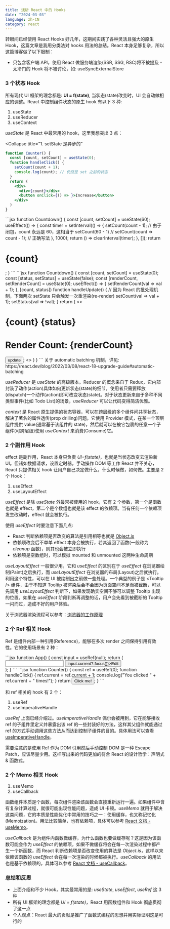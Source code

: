 ```yaml
---
title: 浅析 React 中的 Hooks
date: "2024-03-03"
language: zh-CN
category: react
---
```



转眼间已经使用 React Hooks 好几年，这期间实践了各种灵活且强大的原生 Hook，这篇文章是我用分类法对 hooks 用法的总结。React 本身足够复杂，所以这篇博客做了以下限制：

- 只包含客户端 API，使用 React 做服务端渲染(SSR, SSG, RSC)将不被提及 - 太冷门的 Hook 将不被讨论，如:
  useSyncExternalStore

### 3 个状态 Hook

所有现代 UI 框架的理念都是: **UI = f(state)**, 当状态(state)改变时，UI 会自动做相应的调整。React 中控制组件状态的原生 hook 有以下 3 种:

1. useState
2. useReducer
3. useContext

_useState_ 是 React 中最常用的 hook，这里我想突出 3 点：

<Collapse
  title="1. setState 是异步的"
>
```jsx
function Counter() {
  const [count, setCount] = useState(0);
  function handleClick() {
    setCount(count + 1);
    console.log(count); // 仍然是 set 之前的状态
  }
  return (
    <div>
      <div>{count}</div>
      <button onClick={() => }>Increase</button>
    </div>
  )
}
```
</Collapse>

<Collapse title="2. setState 的参数可以是函数(可以保证每次拿到的状态都是最新的)">
```jsx
function Countdown() {
  const [count, setCount] = useState(60);
  useEffect(() => {
    const timer = setInterval(() => {
      setCount(count - 1); // 由于闭包，count 永远是 60，这相当于 setCount(60 - 1)
      // setCount(count => count - 1); // 正确写法
    }, 1000);
    return () => clearInterval(timer);
  }, []);
  return <h1>{count}</h1>;
}
```
</Collapse>

<Collapse title="3. React 有批处理(batching)机制">
```jsx
function Countdown() {
  const [count, setCount] = useState(0);
  const [status, setStatus] = useState(false);
  const [renderCount, setRenderCount] = useState(0);
  useEffect(() => {
    setRenderCount(val => val + 1);
  }, [count, status])
  function handleUpdate() {
    // 因为 React 的批处理机制，下面两次 setState 只会触发一次重渲染(re-render)
    setCount(val => val + 1);
    setStatus(val => !val);
  }
  return (
    <>
      <h1>{count} {status}</h1>
      <h1>Render Count: {renderCount}</h1>
      <button onClick={handleUpdate}>update</button>;
    <>
  )
}
```
关于 automatic batching 机制，详见: https://react.dev/blog/2022/03/08/react-18-upgrade-guide#automatic-batching
</Collapse>

_useReducer_ 是 _useState_ 的高级版本。Reducer 的概念来自于 Redux，它内部封装了动作(action)具体如何更新状态(state)的细节，使用者只需要释放(dispatch)一个动作(action)即可改变状态(state)。对于状态更新来自于多种不同类型事件(比如 Todo List)的场景，_useReducer_ 可以让代码变得简洁优雅。

_context_ 是 React 原生提供的状态容器，可以在跨层级的多个组件间共享状态，解决了著名的属性透传(prop drilling)问题。它使用 Provider 模式，在某一个顶层组件提供 value(通常基于该组件的 state)，然后就可以在被它包裹的任意一个子组件(可跨层级)使用 _useContext_ 来消费(Consume)它。

### 2 个副作用 Hook

effect 是副作用，React 本身只负责 _UI=f(state)_，也就是当状态改变去渲染新 UI。但诸如数据请求，设置定时器，手动操作 DOM 等工作 React 并不关心，React 只提供相关 hook 让用户自己决定做什么，什么时候做，如何做。主要是 2 个 Hook：

1. useEffect
2. useLayoutEffect

_useEffect_ 是除 _useState_ 外最常被使用的 hook，它有 2 个参数，第一个是函数也就是 effect，第二个是个数组也就是该 effect 的依赖项。当有任何一个依赖项发生改动时，effect 就会被执行。

使用 _useEffect_ 时要注意下面几点:

- React 判断依赖项是否改变的算法是引用相等也就是 [Object.is](https://developer.mozilla.org/en-US/docs/Web/JavaScript/Reference/Global_Objects/Object/is)
- 依赖项改变后不单单 effect 本身会被执行，若其返回了函数(一般称为 _cleanup_ 函数)，则其也会被立即执行
- 依赖项是空数组时，可以模拟 mounted 和 unmounted 这两种生命周期

_useLayoutEffect_ 一般很少用，它和 _useEffect_ 的区别在于 _useEffect_ 在浏览器绘制(Paint)之后执行，而 _useLayoutEffect_ 在浏览器的布局(Layout)之后就执行。利用这个特性，可以在 UI 被绘制出之前做一些处理。一个典型的例子是 &lt;Tooltip /&gt; 组件，由于不知道 Tooltip 被渲染后会不会因为页面空间不足而被截断，可以先调用 _useLayoutEffect_ 判断下，如果发现确实空间不够可以调整 Tooltip 出现的位置。如果在 _useEffect_ 阶段判断再调整的话，用户会先看到被截断的 Tooltip 一闪而过，造成不好的用户体验。

关于浏览器渲染流程可以参考：[浏览器的工作原理](https://developer.mozilla.org/zh-CN/docs/Web/Performance/How_browsers_work#%E6%B8%B2%E6%9F%93)

### 2 个 Ref 相关 Hook

Ref 是组件内部一种引用(Reference)，能够在多次 render 之间保持引用有效性。它的使用场景有 2 种：

<Collapse title="1. 作为 DOM 节点的引用，从而可以手动操作 DOM 节点">
```jsx
function App() {
  const input = useRef(null);
  return (
    <div>
      <input ref={input} />
      <button onClick={() => input.current?.focus()}>Edit</button>
    </div>
  );
}
```
</Collapse>

<Collapse title="2. 想要记录某种状态，但又不想因为该状态的变化触发重渲染(rerender)">
```jsx
function Counter() {
  const ref = useRef(0);
  function handleClick() {
    ref.current = ref.current + 1;
    console.log("You clicked " + ref.current + " times!");
  }
  return <button onClick={handleClick}>Click me!</button>;
}
```
</Collapse>

和 ref 相关的 hook 有 2 个：

1. useRef
2. useImperativeHandle

_useRef_ 上面已经介绍过。_useImperativeHandle_ 偶尔会被用到，它在能够接收 ref 的子组件里定义并暴露出该 ref 的一些封装好的方法，这样其父组件就能通过 ref 的方式手动调用这些方法从而达到控制子组件的目的。具体用法可以查看 [useImperativeHandle](https://react.dev/reference/react/useImperativeHandle#exposing-your-own-imperative-methods)。

需要注意的是使用 Ref 作为 DOM 引用然后手动控制 DOM 是一种 Escape Patch，应该尽量少用。这样写出来的代码更加的符合 React 的设计哲学：声明式 & 函数式。

### 2 个 Memo 相关 Hook

1. useMemo
2. useCallback

函数组件本质是个函数，每次组件渲染该函数会直接重新运行一遍。如果组件中含有复杂计算过程，就很可能出现性能问题，造成 UI 卡顿。_useMemo_ 就用于解决这类问题，它的本质是性能优化中常用的技巧之一：使用缓存，也又称记忆化(Memoization)。用法比较简单，也有依赖项，具体可以参考 [React 文档 - useMemo](https://react.dev/reference/react/useMemo)。

_useCallback_ 是为组件内函数做缓存，为什么函数也要做缓存呢？这是因为该函数可能会作为 _useEffect_ 的依赖项，如果不做缓存将会在每一次渲染过程中都产生一个新函数，而 React 判断依赖项是否改变使用的算法是 _Object.is_，这样以来依赖该函数的 _useEffect_ 会在每一次渲染的时候都被执行。_useCallback_ 的用法也是基于依赖项的，具体可以参考 [React 文档 - useCallback](https://react.dev/reference/react/useCallback)。

### 总结和反思

- 上面介绍和不少 Hook，其实最常用的是: _useState_, _useEffect_, _useRef_ 这 3 种
- 所有 UI 框架的理念都是 _UI = f(state)_，React 用函数组件和 Hook 彻底贯彻了这一点
- 个人观点：React 最大的贡献是推广了函数式编程的思想并用实际证明这是可行的
